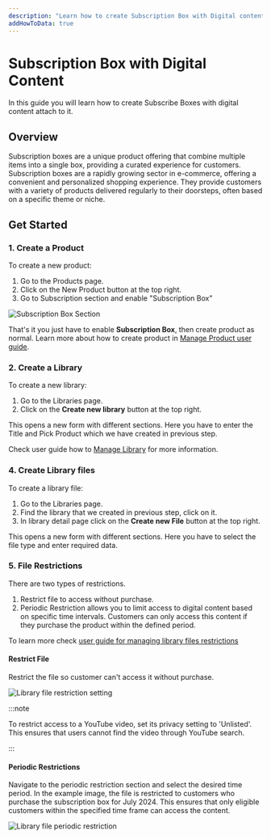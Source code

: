 ```yaml
---
description: "Learn how to create Subscription Box with Digital content attach to it"
addHowToData: true
---
```


# Subscription Box with Digital Content

In this guide you will learn how to create Subscribe Boxes with digital content attach to it.

## Overview

Subscription boxes are a unique product offering that combine multiple items into a single box, providing a curated experience for customers. Subscription boxes are a rapidly growing sector in e-commerce, offering a convenient and personalized shopping experience. They provide customers with a variety of products delivered regularly to their doorsteps, often based on a specific theme or niche.

## Get Started

### 1. Create a Product

To create a new product:

1. Go to the Products page.
2. Click on the New Product button at the top right.
3. Go to Subscription section and enable "Subscription Box"

![Subscription Box Section](/img/subscription-section.png)

That's it you just have to enable **Subscription Box**, then create product as normal. Learn more about how to create product in [Manage Product user guide](/user-guide/products/manage).

### 2. Create a Library

To create a new library:

1. Go to the Libraries page.
2. Click on the **Create new library** button at the top right.

This opens a new form with different sections. Here you have to enter the Title and Pick Product which we have created in previous step.

Check user guide how to [Manage Library](/user-guide/digital-library/manage) for more information.

### 4. Create Library files

To create a library file:

1. Go to the Libraries page.
2. Find the library that we created in previous step, click on it.
3. In library detail page click on the **Create new File** button at the top right.

This opens a new form with different sections. Here you have to select the file type and enter required data. 

### 5. File Restrictions

There are two types of restrictions.

1. Restrict file to access without purchase.
2. Periodic Restriction allows you to limit access to digital content based on specific time intervals. Customers can only access this content if they purchase the product within the defined period.

To learn more check [user guide for managing library files restrictions](/user-guide/digital-library/manage-files#file-restrictions)

#### Restrict File
Restrict the file so customer can't access it without purchase.

![Library file restriction setting](/img/file-restriction.png)

:::note

To restrict access to a YouTube video, set its privacy setting to 'Unlisted'. This ensures that users cannot find the video through YouTube search.

:::

#### Periodic Restrictions

Navigate to the periodic restriction section and select the desired time period. In the example image, the file is restricted to customers who purchase the subscription box for July 2024. This ensures that only eligible customers within the specified time frame can access the content.

![Library file periodic restriction](/img/file-periodic-restriction.png)
